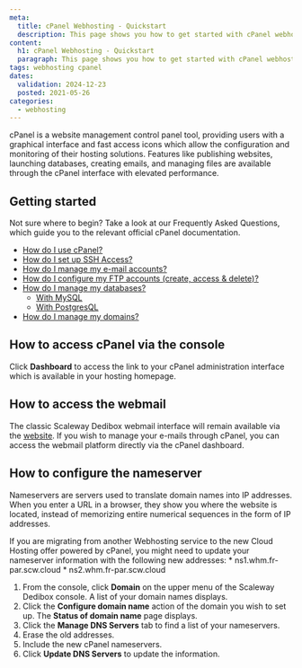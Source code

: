 ```yaml
---
meta:
  title: cPanel Webhosting - Quickstart
  description: This page shows you how to get started with cPanel webhosting.
content:
  h1: cPanel Webhosting - Quickstart
  paragraph: This page shows you how to get started with cPanel webhosting.
tags: webhosting cpanel
dates:
  validation: 2024-12-23
  posted: 2021-05-26
categories:
  - webhosting
---
```




<WebhostingOnline />

cPanel is a website management control panel tool, providing users with a graphical interface and fast access icons which allow the configuration and monitoring of their hosting solutions. Features like publishing websites, launching databases, creating emails, and managing files are available through the cPanel interface with elevated performance.

## Getting started

Not sure where to begin? Take a look at our Frequently Asked Questions, which guide you to the relevant official cPanel documentation.

* [How do I use cPanel?](https://docs.cpanel.net/cpanel/the-cpanel-interface/the-cpanel-interface/)
* [How do I set up SSH Access?](https://docs.cpanel.net/cpanel/security/ssh-access/)
* [How do I manage my e-mail accounts?](https://docs.cpanel.net/cpanel/email/email-accounts/#overview)
* [How do I configure my FTP accounts (create, access & delete)?](https://docs.cpanel.net/cpanel/files/ftp-accounts/)
* [How do I manage my databases?](https://docs.cpanel.net/cpanel/databases/)
  * [With MySQL](https://docs.cpanel.net/cpanel/databases/mysql-databases/)
  * [With PostgresQL](https://docs.cpanel.net/cpanel/databases/postgresql-databases/)
* [How do I manage my domains?](https://docs.cpanel.net/cpanel/domains/domains/)

## How to access cPanel via the console

Click **Dashboard** to access the link to your cPanel administration interface which is available in your hosting homepage.

<Lightbox image={image} alt="" />
<Lightbox image={image2} alt="" />
<Lightbox image={image3} alt="" />

## How to access the webmail

The classic Scaleway Dedibox webmail interface will remain available via the [website](https://webmail.online.net). If you wish to manage your e-mails through cPanel, you can access the webmail platform directly via the cPanel dashboard.

## How to configure the nameserver

Nameservers are servers used to translate domain names into IP addresses. When you enter a URL in a browser, they show you where the website is located, instead of memorizing entire numerical sequences in the form of IP addresses.

<Message type="important">
  If you are migrating from another Webhosting service to the new Cloud Hosting offer powered by cPanel, you might need to update your nameserver information with the following new addresses:
    * ns1.whm.fr-par.scw.cloud
    * ns2.whm.fr-par.scw.cloud
</Message>

1. From the console, click **Domain** on the upper menu of the Scaleway Dedibox console. A list of your domain names displays.
    <Lightbox image={image4} alt="" />
2. Click the **Configure domain name** action of the domain you wish to set up. The **Status of domain name** page displays.
    <Lightbox image={image5} alt="" />
    <Lightbox image={image6} alt="" />
3. Click the **Manage DNS Servers** tab to find a list of your nameservers.
4. Erase the old addresses.
5. Include the new cPanel nameservers.
6. Click **Update DNS Servers** to update the information.
